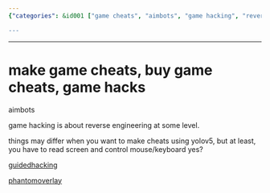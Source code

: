 ```yaml
---
{"categories": &id001 ["game cheats", "aimbots", "game hacking", "reverse engineering", "screen reading", "mouse/keyboard control", "useful resources"], "category": "Reverse Engineering", "date": "2023-12-22 23:52:59", "description": "This article explores the world of game cheats, particularly aimbots and game hacking as a form of reverse engineering. It delves into the process of creating and acquiring these cheats, which often involve reading the screen and controlling mouse/keyboard actions. Additionally, it highlights useful resources such as Guided Hacking and Phantom Overlay for those interested in this field.", "tags": *id001, "title": "make game cheats, buy game cheats, game hacks"}

---
```


------

# make game cheats, buy game cheats, game hacks

aimbots

game hacking is about reverse engineering at some level.

things may differ when you want to make cheats using yolov5, but at least, you have to read screen and control mouse/keyboard yes?

[guidedhacking](https://guidedhacking.com/)

[phantomoverlay](https://www.phantomoverlay.io/store/)

